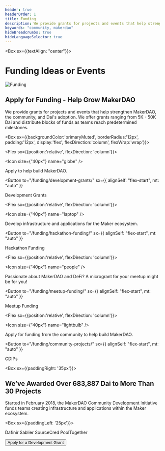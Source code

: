 ```yaml
---
header: true
headerOrder: 1
title: Funding
description: We provide grants for projects and events that help strengthen Maker, the community, and the adoption of Dai.
keywords: "community, makerdao"
hideBreadcrumbs: true
hideLanguageSelector: true
---
```


<Box sx={{textAlign: "center"}}>


# Funding Ideas or Events

![Funding](/images/illus_funding.png)

</Box>


## Apply for Funding - Help Grow MakerDAO

We provide grants for projects and events that help strengthen MakerDAO, the community, and Dai's adoption. We offer grants ranging from 5K - 50K Dai and distribute blocks of funds as teams reach predetermined milestones.

<Box sx={{backgroundColor:'primaryMuted', borderRadius:'12px', padding:'12px', display:'flex', flexDirection:'column', flexWrap:'wrap'}}>


<Chocolate>


<Flex sx={{position:'relative', flexDirection: 'column'}}>


<Icon size={"40px"} name="globe" />

Apply to help build MakerDAO.

<Button
  to="/funding/development-grants/"
  sx={{ alignSelf: "flex-start", mt: "auto" }}
>
  Development Grants
</Button>

</Flex>


<Flex sx={{position:'relative', flexDirection: 'column'}}>


<Icon size={"40px"} name="laptop" />

Develop infrastructure and applications for the Maker ecosystem.

<Button
  to="/funding/hackathon-funding/"
  sx={{ alignSelf: "flex-start", mt: "auto" }}
>
  Hackathon Funding
</Button>

</Flex>


<Flex sx={{position:'relative', flexDirection: 'column'}}>


<Icon size={"40px"} name="people" />

Passionate about MakerDAO and DeFi? A microgrant for your meetup might be for you!

<Button
  to="/funding/meetup-funding/"
  sx={{ alignSelf: "flex-start", mt: "auto" }}
>
  Meetup Funding
</Button>

</Flex>


<Flex sx={{position:'relative', flexDirection: 'column'}}>


<Icon size={"40px"} name="lightbulb" />

Apply for funding from the community to help build MakerDAO.

<Button
  to="/funding/community-projects/"
  sx={{ alignSelf: "flex-start", mt: "auto" }}
>
  CDIPs
</Button>

</Flex>


</Chocolate>


</Box>


<InfoBlock>


<Box sx={{paddingRight: '35px'}}>


## We’ve Awarded Over 683,887 Dai to More Than 30 Projects

Started in February 2018, the MakerDAO Community Development Initiative funds teams creating infrastructure and applications within the Maker ecosystem.

</Box>


<Box sx={{paddingLeft: '25px'}}>


<List>


<Link to="https://dafnir.com/">Dafinir</Link>

<Link to="https://sablier.finance/">Sablier</Link>

<Link to="https://forum.makerdao.com/t/maker-sourcecred-trial/2551">
  SourceCred
</Link>

<Link to="https://www.pooltogether.us/">PoolTogether</Link>

</List>


</Box>


</InfoBlock>


<Aligner center>


<Button to="/funding/development-grants/">Apply for a Development Grant</Button>

</Aligner>

